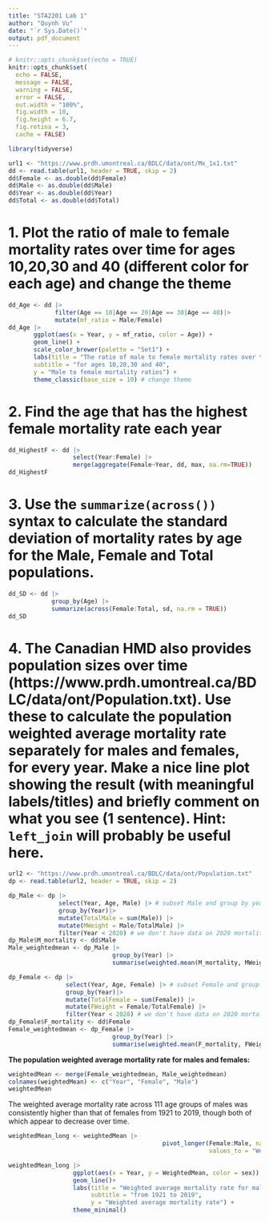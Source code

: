 ```yaml
---
title: "STA2201 Lab 1"
author: "Quynh Vu"
date: "`r Sys.Date()`"
output: pdf_document
---
```


```r
# knitr::opts_chunk$set(echo = TRUE)
knitr::opts_chunk$set(
  echo = FALSE,
  message = FALSE,
  warning = FALSE,
  error = FALSE, 
  out.width = "100%",
  fig.width = 10,
  fig.height = 6.7, 
  fig.retina = 3,
  cache = FALSE)
```

```r
library(tidyverse)
```

```r
url1 <- "https://www.prdh.umontreal.ca/BDLC/data/ont/Mx_1x1.txt"
dd <- read.table(url1, header = TRUE, skip = 2)
dd$Female <- as.double(dd$Female)
dd$Male <- as.double(dd$Male)
dd$Year <- as.double(dd$Year)
dd$Total <- as.double(dd$Total)
```

# 1. Plot the ratio of male to female mortality rates over time for ages 10,20,30 and 40 (different color for each age) and change the theme

```r
dd_Age <- dd |> 
             filter(Age == 10|Age == 20|Age == 30|Age == 40)|>
             mutate(mf_ratio = Male/Female)
dd_Age |> 
       ggplot(aes(x = Year, y = mf_ratio, color = Age)) + 
       geom_line() + 
       scale_color_brewer(palette = "Set1") +
       labs(title = "The ratio of male to female mortality rates over time", 
       subtitle = "for ages 10,20,30 and 40",
       y = "Male to female mortality ratios") + 
       theme_classic(base_size = 10) # change theme
```

# 2. Find the age that has the highest female mortality rate each year

```r
dd_HighestF <- dd |> 
                  select(Year:Female) |> 
                  merge(aggregate(Female~Year, dd, max, na.rm=TRUE))
dd_HighestF
```

# 3. Use the `summarize(across())` syntax to calculate the standard deviation of mortality rates by age for the Male, Female and Total populations.

```r
dd_SD <- dd |> 
            group_by(Age) |> 
            summarize(across(Female:Total, sd, na.rm = TRUE))
dd_SD 
```

# 4. The Canadian HMD also provides population sizes over time (https://www.prdh.umontreal.ca/BDLC/data/ont/Population.txt). Use these to calculate the population weighted average mortality rate separately for males and females, for every year. Make a nice line plot showing the result (with meaningful labels/titles) and briefly comment on what you see (1 sentence). Hint: `left_join` will probably be useful here.

```r
url2 <- "https://www.prdh.umontreal.ca/BDLC/data/ont/Population.txt"
dp <- read.table(url2, header = TRUE, skip = 2)
```

```r
dp_Male <- dp |>
              select(Year, Age, Male) |> # subset Male and group by year
              group_by(Year)|>
              mutate(TotalMale = sum(Male)) |>
              mutate(MWeight = Male/TotalMale) |>
              filter(Year < 2020) # we don't have data on 2020 mortality rates
dp_Male$M_mortality <- dd$Male 
Male_weightedmean <- dp_Male |>                                           
                             group_by(Year) |> 
                             summarise(weighted.mean(M_mortality, MWeight))
```

```r
dp_Female <- dp |>
                select(Year, Age, Female) |> # subset Female and group by year
                group_by(Year)|>
                mutate(TotalFemale = sum(Female)) |>
                mutate(FWeight = Female/TotalFemale) |>
                filter(Year < 2020) # we don't have data on 2020 mortality rates
dp_Female$F_mortality <- dd$Female 
Female_weightedmean <- dp_Female |>                                           
                             group_by(Year) |> 
                             summarise(weighted.mean(F_mortality, FWeight))
```

**The population weighted average mortality rate for males and females:**

```r
weightedMean <- merge(Female_weightedmean, Male_weightedmean)
colnames(weightedMean) <- c("Year", "Female", "Male") 
weightedMean
```

The weighted average mortality rate across 111 age groups of males was consistently higher than that of females from 1921 to 2019, though both of which appear to decrease over time.

```r
weightedMean_long <- weightedMean |> 
  					                       pivot_longer(Female:Male, names_to = "sex", 
  					                                    values_to = "WeightedMean")

weightedMean_long |> 
                  ggplot(aes(x = Year, y = WeightedMean, color = sex)) + 
                  geom_line()+
                  labs(title = "Weighted average mortality rate for males and females", 
                       subtitle = "from 1921 to 2019",
                       y = "Weighted average mortality rate") + 
                  theme_minimal()
```
